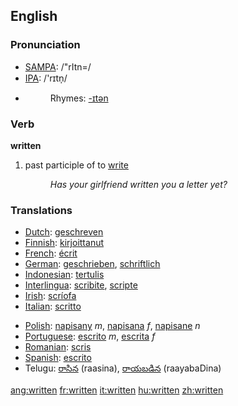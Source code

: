 ==English==

{{rank|can't|ready|ought|443|written|arms|across|answer}}

=== Pronunciation ===
*[[w:SAMPA|SAMPA]]: /"rItn=/
*[[w:IPA|IPA]]: /'rɪtn&#809;/
*{{audio|en-us-written.ogg|Audio (US)}}
*:Rhymes: [[Rhymes:English:-ɪtən|-ɪtən]]

=== Verb ===

'''written'''

# past participle of to [[write]]
#:''Has your girlfriend written you a letter yet?'' 

=== Translations ===
{{top}}
*[[Dutch]]: [[geschreven]]
*[[Finnish]]: [[kirjoittanut]]
*[[French]]: [[écrit]]
*[[German]]: [[geschrieben]], [[schriftlich]]
*[[Indonesian]]: [[tulis|tertulis]]
*[[Interlingua]]: [[scribite]], [[scripte]]
*[[Irish]]: [[scríofa]]
*[[Italian]]: [[scritto]]
{{mid}}
*[[Polish]]: [[napisany]] ''m'', [[napisana]] ''f'', [[napisane]] ''n''
*[[Portuguese]]: [[escrito]] ''m'', [[escrita]] ''f''
*[[Romanian]]: [[scris]]
*[[Spanish]]: [[escrito]]
*Telugu: [[రాసిన]] (raasina), [[రాయబడిన]] (raayabaDina)
{{bottom}}

[[ang:written]]
[[fr:written]]
[[it:written]]
[[hu:written]]
[[zh:written]]